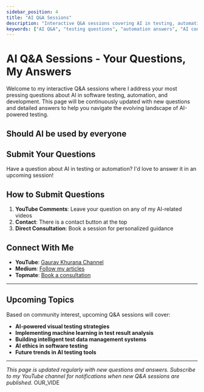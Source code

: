 ```yaml
---
sidebar_position: 4
title: "AI Q&A Sessions"
description: "Interactive Q&A sessions covering AI in testing, automation, and software development. Get answers to your most pressing AI-related questions from an experienced automation professional."
keywords: ["AI Q&A", "testing questions", "automation answers", "AI consultation", "software testing help", "automation guidance", "AI implementation"]
---
```


# AI Q&A Sessions - Your Questions, My Answers

Welcome to my interactive Q&A sessions where I address your most pressing questions about AI in software testing, automation, and development. This page will be continuously updated with new questions and detailed answers to help you navigate the evolving landscape of AI-powered testing.

## Should AI be used by everyone

<YouTubeEmbed 
  videoId="PhLcRji2-iM" 
  title="GitHub Copilot Agent Mode Complete Demo with Playwright"
/>

## Submit Your Questions

Have a question about AI in testing or automation? I'd love to answer it in an upcoming session!

## How to Submit Questions

1. **YouTube Comments**: Leave your question on any of my AI-related videos
2. **Contact**: There is a contact button at the top
3. **Direct Consultation**: Book a session for personalized guidance

## Connect With Me

- **YouTube**: [Gaurav Khurana Channel](https://youtube.com/@gauravkhurana)
- **Medium**: [Follow my articles](https://medium.com/@gauravkhurana)
- **Topmate**: [Book a consultation](https://topmate.io/gauravkhurana)

---

## Upcoming Topics

Based on community interest, upcoming Q&A sessions will cover:

- **AI-powered visual testing strategies**
- **Implementing machine learning in test result analysis**
- **Building intelligent test data management systems**
- **AI ethics in software testing**
- **Future trends in AI testing tools**

---

*This page is updated regularly with new questions and answers. Subscribe to my YouTube channel for notifications when new Q&A sessions are published.*
OUR_VIDE